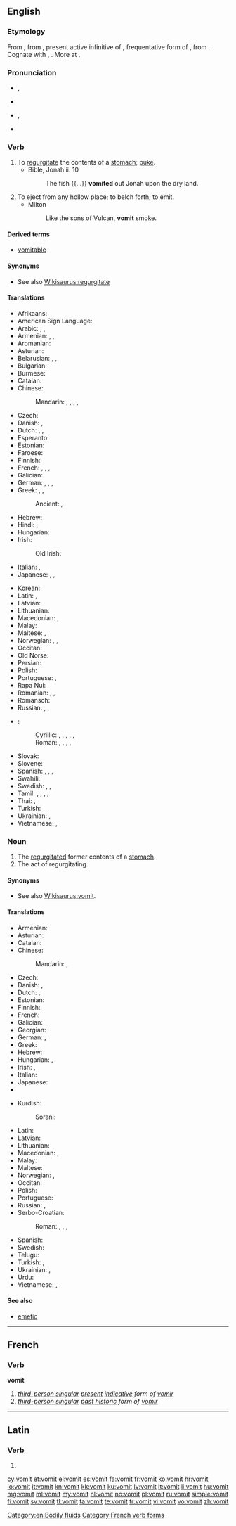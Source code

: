 {{also|vomît}}
==English==
{{wikipedia}}

===Etymology===
From {{etyl|enm}} {{term|vomiten|lang=enm}}, from {{etyl|la}} {{term|vomitare|vomitāre|lang=la}}, present active infinitive of {{term|vomito|vomitō|vomit repeatedly|lang=la}}, frequentative form of {{term|vomo|vomō|be sick, vomit|lang=la}}, from {{etyl|ine-pro|en}} {{recons|wem-||to spew, vomit|lang=ine-pro}}. Cognate with {{etyl|non|-}} {{term|váma||nausea, malaise|lang=non}}, {{etyl|ang|-}} {{term|wemman||to defile|lang=ang}}. More at {{l|en|wem}}.

===Pronunciation===
* {{a|UK}} {{enPR|vŏm'it}}, {{IPA|/ˈvɒmɪt/}}
* {{rhymes|ɒmɪt}}
* {{a|US}} {{enPR|vŏm'it}}, {{IPA|/ˈvɑmɪt/}}
* {{audio|En-us-vomit.ogg|audio (US)}}

===Verb===
{{en-verb}}

# To [[regurgitate]] the contents of a [[stomach]]; [[puke]].
#* Bible, Jonah ii. 10
#*: The fish {{...}} '''vomited''' out Jonah upon the dry land.
# To eject from any hollow place; to belch forth; to emit.
#* Milton
#*: Like the sons of Vulcan, '''vomit''' smoke.

====Derived terms====
* [[vomitable]]

====Synonyms====
* See also [[Wikisaurus:regurgitate]]

====Translations====
{{trans-top|to regurgitate the contents of a stomach}}
* Afrikaans: {{t-|af|braak}}
* American Sign Language: {{tø|ase|5@Mouth-5@FromUlnarTipFinger 5@FromMouth-5@FromUlnarTipFinger}}
* Arabic: {{t|ar|تقيأ|tr=taqayyaʾa|sc=Arab}}, {{t|ar|قاء|tr=qāʾa|sc=Arab}}, {{t|ar|استفرغ|tr=istafraġa|sc=Arab}}
* Armenian: {{t-|hy|հետ տալ|tr=het tal}}, {{t+|hy|փսխել|tr=p'sxel}}, {{t-|hy|ործկալ|tr=orçkal}}
* Aromanian: {{t-|rup|vomu}}
* Asturian: {{t-|ast|vomitar}}
* Belarusian: {{t|be|ванітаваць|tr=vanitavácʹ|sc=Cyrl}}, {{t|be|бляваць|tr=bljavácʹ|sc=Cyrl}}, {{t|be|рваць|tr=rvacʹ|sc=Cyrl}} {{qualifier|impersonal}}
* Bulgarian: {{t|bg|повръщам|tr=povrǎštam|sc=Cyrl}}
* Burmese: {{t+|my|အန်|tr=an|sc=Mymr}}
* Catalan: {{t+|ca|vomitar}}
* Chinese:
*: Mandarin: {{t|cmn|嘔吐|sc=Hani}}, {{t|cmn|呕吐|tr=ǒutù|sc=Hani}}, {{t|cmn|嘔|sc=Hani}}, {{t|cmn|呕|tr=ǒu|sc=Hani}}, {{t|cmn|吐|tr=tù|sc=Hani}}
* Czech: {{t+|cs|zvracet}}
* Danish: {{t+|da|brække sig}}, {{t+|da|kaste op}}
* Dutch: {{t+|nl|overgeven}}, {{t+|nl|braken}}, {{t+|nl|kotsen}} {{qualifier|colloquial}}
* Esperanto: {{t-|eo|vomi}}
* Estonian: {{t-|et|oksendama}}
* Faroese: {{t|fo|spýggja}}
* Finnish: {{t+|fi|oksentaa}}
* French: {{t+|fr|vomir}}, {{t+|fr|rendre}}, {{t+|fr|rejeter}}, {{t+|fr|dégobiller}} {{qualifier|familiar}}
* Galician: {{t+|gl|vomitar}}
* German: {{t+|de|übergeben|alt=sich übergeben}}, {{t+|de|erbrechen}}, {{t+|de|kotzen}}, {{t+|de|vomieren}}
* Greek: {{t+|el|εξεμώ|tr=exemó}}, {{t-SOP|el|[[κάνω#Greek|κάνω]] [[εμετό#Greek|εμετό]]|tr=káno emetó}}, {{t+|el|ξερνώ|tr=xernó}} {{qualifier|colloquial}}
*: Ancient: {{tø|grc|ἐμέω|tr=emeō|sc=polytonic}}, {{tø|grc|ἐξεμέω|sc=polytonic}}
* Hebrew: {{t-|he|הקיא|tr=hekí}}
* Hindi: {{t|hi|उल्टी करना|tr=ulṭī karnā|sc=Deva}}, {{t|hi|वमन करना|tr=vaman karnā|sc=Deva}}
* Hungarian: {{t+|hu|hány}}
* Irish: {{t-|ga|aisig}}
*: Old Irish: {{tø|sga|sceid|alt=sceïd}}
* Italian: {{t+|it|vomitare}}, {{t+|it|rimettere}}
* Japanese: {{t+|ja|吐く|tr=[[はく]], haku|sc=Jpan}}, {{t|ja|嘔吐|tr=おうとする, ōto suru|alt=嘔吐する|sc=Jpan}}, {{t-|ja|戻す|tr=もどす, modosu|sc=Jpan}}
{{trans-mid}}
* Korean: {{t+|ko|게우다|tr=ge-uda|sc=Kore}}
* Latin: {{t-|la|vomo|alt=vomō}}, {{t-|la|vomito|alt=vomitō}}
* Latvian: {{t+|lv|vemt}}
* Lithuanian: {{t+|lt|vemti}}
* Macedonian: {{t-|mk|повраќа|tr=póvraḱa}}, {{t-|mk|блуе|tr=blúe}}
* Malay: {{t-|ms|muntah}}
* Maltese: {{t-|mt|irrimetta}}, {{t-|mt|qala'}}
* Norwegian: {{t+|no|kaste opp}}, {{t+|no|spy}}, {{t-|no|brekke seg}}
* Occitan: {{t-|oc|vomir}}
* Old Norse: {{tø|non|spýja}}
* Persian: {{t|fa|قی کردن|tr=qay kardan|sc=fa-Arab}}
* Polish: {{t+|pl|wymiotować}}
* Portuguese: {{t+|pt|vomitar}}, {{t+|pt|regurgitar}}
* Rapa Nui: {{tø|rap|rua}}
* Romanian: {{t-|ro|vomita}}, {{t+|ro|borî}}, {{t-|ro|vărsa}}
* Romansch: {{t-|rm|vomitar}}
* Russian: {{t+|ru|блевать|tr=blevátʹ|sc=Cyrl}} {{impf}}, {{t+|ru|рвать|tr=rvatʹ|sc=Cyrl}} {{impf}} {{qualifier|impersonal}}, {{t|ru|тошнить|tr=tošnítʹ|sc=Cyrl}} {{impf}} {{qualifier|impersonal, to feel sick}}
* {{ttbc|Serbo-Croatian}}:
*: Cyrillic: {{t-|sh|ригати|sc=Cyrl}}, {{t-|sh|збљувати|sc=Cyrl}}, {{t-|sh|повратити|sc=Cyrl}}, {{t-|sh|бљувати|sc=Cyrl}}, , {{t-|sh|повраћати|sc=Cyrl}}
*: Roman: {{t-|sh|rigati}}, {{t-|sh|zbljuvati}}, {{t-|sh|povratiti}}, {{t-|sh|bljuvati}}, {{t-|sh|povraćati}}
* Slovak: {{t|sk|zvracať}}
* Slovene: {{t|sl|bruhati}}
* Spanish: {{t+|es|vomitar}}, {{t+|es|devolver}}, {{t+|es|arrojar}}, {{t|es|echar la pota}}
* Swahili: {{t-|sw|kutapika}}
* Swedish: {{t+|sv|kräkas}}, {{t+|sv|spy}}, {{t-|sv|kasta upp}}
* Tamil: {{t+|ta|குமட்டு|tr=kumaṭṭu|sc=Taml}}, {{t-|ta|உவட்டு|tr=uvaṭṭu|sc=Taml}}, {{t-|ta|உவாந்தி|tr=uvāndi|sc=Taml}}, {{t+|ta|வாந்தி|tr=vāndi|sc=Taml}}, {{t+|ta|வாந்தி|tr=vāndi|sc=Taml}}
* Thai: {{t|th|อาเจียน|tr=aa jian|sc=Thai}}, {{t|th|อ้วก|tr=ûak|sc=Thai}}
* Turkish: {{t+|tr|kusmak}}
* Ukrainian: {{t+|uk|блювати|tr=bljuváty|sc=Cyrl}}, {{t|uk|рвати|tr=rváty|sc=Cyrl}} {{qualifier|impersonal}}
* Vietnamese: {{t|vi|nôn}}, {{t|vi|mửa}}
{{trans-bottom}}

===Noun===
{{en-noun|-}}

# The [[regurgitate]]d former contents of a [[stomach]].
# The act of regurgitating.

====Synonyms====
* See also [[Wikisaurus:vomit]].

====Translations====
{{trans-top|regurgitated former contents of a stomach}}
* Armenian: {{t-|hy|փսխունք|tr=p'sxunk'}}
* Asturian: {{t-|ast|vómitu|m}}
* Catalan: {{t-|ca|vòmit|m}}
* Chinese:
*: Mandarin: {{t|cmn|嘔吐物|sc=Hani}}, {{t|cmn|呕吐物|tr=ǒutùwù|sc=Hani}}
* Czech: {{t-|cs|zvratky|m-p}}
* Danish: {{t+|da|bræk|n}}, {{t+|da|opkast|n}}
* Dutch: {{t-|nl|braaksel}}, {{qualifier|colloquial}} {{t+|nl|kots}}
* Estonian: {{t+|et|okse}}
* Finnish: {{t+|fi|oksennus}}
* French: {{t+|fr|vomi|m}}
* Galician: {{t-|gl|vómito|m}}
* Georgian: {{t-|ka|პირიღებინება|tr=pirighebineba|sc=Geor}}
* German: {{t+|de|Kotze|f}}, {{t+|de|Erbrochenes}}
* Greek: {{t+|el|έμεσμα|n|tr=émesma}}
* Hebrew: {{t-|he|קא|tr=kei}}
* Hungarian: {{t+|hu|hányás}}, {{t-|hu|hányadék}}
* Irish: {{t-|ga|aiseag|m}}, {{t|ga|urlacan|m}}
* Italian: {{t+|it|vomito|m}}
* Japanese: {{t-|ja|反吐|tr=へど, hedo|sc=Jpan}}
* {{trreq|Korean}}
{{trans-mid}}
* Kurdish:
*: Sorani: {{tø|ckb|ڕشانه‌وه‌|sc=ku-Arab}}
* Latin: {{t-|la|vomitus|m}}
* Latvian: {{t-|lv|vēmekļi|m-p}}
* Lithuanian: {{t-|lt|vėmalai|p}}
* Macedonian: {{t-|mk|повраќаница|f|tr=povraḱánica}}, {{t-|mk|блујавица|f|tr=blujávica}}
* Malay: {{t-|ms|muntahan}}
* Maltese: {{t-|mt|rimettar}}
* Norwegian: {{t+|no|oppkast|n}}, {{t+|no|spy|n}}
* Occitan: {{t-|oc|vòmit|m}}
* Polish: {{t-|pl|wymiociny|p}}
* Portuguese: {{t+|pt|vômito|m}}
* Russian: {{t+|ru|блевотина|f|tr=blevótina|sc=Cyrl}}, {{t+|ru|рвота|f|tr=rvóta|sc=Cyrl}}
* Serbo-Croatian:
*: Roman: {{t-|sh|povraćka|f}}, {{t-|sh|bljuvotina|f}}, {{t-|sh|povraćaj|m}}, {{t-|sh|izbljuvak|m}}
* Spanish: {{t-|es|vómito|m}}
* Swedish: {{t+|sv|spya}}
* Telugu: {{t+|te|వాంతి|tr=vaamthi|sc=Telu}}
* Turkish: {{t+|tr|kusmuk}}, {{t+|tr|kusuntu}}
* Ukrainian: {{t+|uk|блювота|f|tr=bljuvóta|sc=Cyrl}}, {{t+|uk|блювотиння|n|tr=bljuvotýnnja|sc=Cyrl}}
* Urdu: {{t-|ur|الٹى|sc=ur-Arab}}
* Vietnamese: {{t+|vi|nôn}}, {{t+|vi|mửa}}
{{trans-bottom}}

====See also====
* [[emetic]]

[[Category:en:Bodily fluids]]

----

==French==

===Verb===
'''vomit'''

# ''[[third-person singular]] [[present]] [[indicative]] form of [[vomir]]''
# ''[[third-person singular]] [[past historic]] form of [[vomir#French|vomir]]''

[[Category:French verb forms]]

----

==Latin==

===Verb===
{{la-verb-form|vomit}}

# {{conjugation of|vomo|vomō|3|s|pres|act|ind|lang=la}}

[[cy:vomit]]
[[et:vomit]]
[[el:vomit]]
[[es:vomit]]
[[fa:vomit]]
[[fr:vomit]]
[[ko:vomit]]
[[hr:vomit]]
[[io:vomit]]
[[it:vomit]]
[[kn:vomit]]
[[kk:vomit]]
[[ku:vomit]]
[[lv:vomit]]
[[lt:vomit]]
[[li:vomit]]
[[hu:vomit]]
[[mg:vomit]]
[[ml:vomit]]
[[my:vomit]]
[[nl:vomit]]
[[no:vomit]]
[[pl:vomit]]
[[ru:vomit]]
[[simple:vomit]]
[[fi:vomit]]
[[sv:vomit]]
[[tl:vomit]]
[[ta:vomit]]
[[te:vomit]]
[[tr:vomit]]
[[vi:vomit]]
[[vo:vomit]]
[[zh:vomit]]